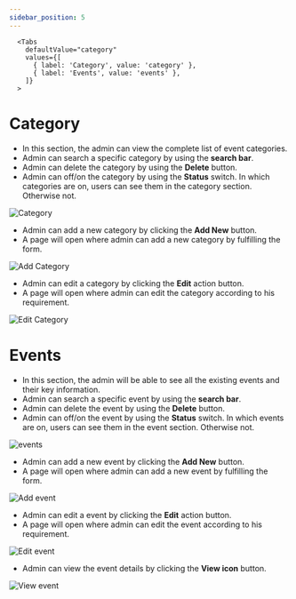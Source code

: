 ```yaml
---
sidebar_position: 5
---
```





      <Tabs
        defaultValue="category"
        values={[
          { label: 'Category', value: 'category' },
          { label: 'Events', value: 'events' },
        ]}
      >


<TabItem value="category">


# Category

- In this section, the admin can view the complete list of event categories.
- Admin can search a specific category by using the **search bar**.
- Admin can delete the category by using the **Delete** button.
- Admin can off/on the category by using the **Status** switch. In which categories are on, users can see them in the category section. Otherwise not.


![Category](./img/event_cate.png)

- Admin can add a new category by clicking the **Add New** button.
- A page will open where admin can add a new category by fulfilling the form.

![Add Category](./img/add_event_cate.png)

- Admin can edit a category by clicking the **Edit** action button.
- A page will open where admin can edit the category according to his requirement.

![Edit Category](./img/edit_event_cate.png)


</TabItem>


<TabItem value="events">


# Events

- In this section, the admin will be able to see all the existing events and their key information.
- Admin can search a specific event by using the **search bar**.
- Admin can delete the event by using the **Delete** button.
- Admin can off/on the event by using the **Status** switch. In which events are on, users can see them in the event section. Otherwise not.

![events](./img/events.png)

- Admin can add a new event by clicking the **Add New** button.
- A page will open where admin can add a new event by fulfilling the form.

![Add event](./img/add_event.png)

- Admin can edit a event by clicking the **Edit** action button.
- A page will open where admin can edit the event according to his requirement.

![Edit event](./img/edit_event.png)

- Admin can view the event details by clicking the **View icon** button.

![View event](./img/event_details.png)

</TabItem>



</Tabs>